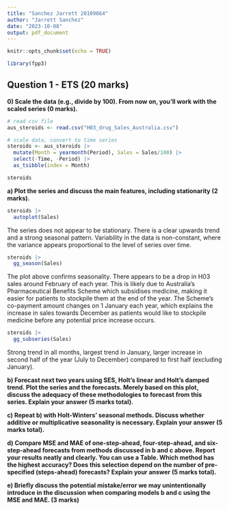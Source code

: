 ```yaml
---
title: "Sanchez Jarrett 20109664"
author: "Jarrett Sanchez"
date: "2023-10-08"
output: pdf_document
---
```


```r
knitr::opts_chunk$set(echo = TRUE)
```

```r
library(fpp3)
```

## Question 1 - ETS (20 marks)

**0) Scale the data (e.g., divide by 100). From now on, you'll work with the scaled series (0 marks).**

```r
# read csv file
aus_steroids <- read.csv("H03_drug_Sales_Australia.csv")

# scale data, convert to time series
steroids <- aus_steroids |>
  mutate(Month = yearmonth(Period), Sales = Sales/100) |>
  select(-Time, -Period) |>
  as_tsibble(index = Month)

steroids
```

**a) Plot the series and discuss the main features, including stationarity (2 marks).**
```r
steroids |>
  autoplot(Sales)
```

The series does not appear to be stationary. There is a clear upwards trend and a strong seasonal pattern. Variability in the data is non-constant, where the variance appears proportional to the level of series over time.

```r
steroids |>
  gg_season(Sales)
```

The plot above confirms seasonality. There appears to be a drop in H03 sales around February of each year. This is likely due to Australia's Pharmaceutical Benefits Scheme which subsidises medicine, making it easier for patients to stockpile them at the end of the year. The Scheme's co-payment amount changes on 1 January each year, which explains the increase in sales towards December as patients would like to stockpile medicine before any potential price increase occurs.

```r
steroids |>
  gg_subseries(Sales)
```

Strong trend in all months, largest trend in January, larger increase in second half of the year (July to December) compared to first half (excluding January).



**b) Forecast next two years using SES, Holt's linear and Holt's damped trend. Plot the series and the forecasts. Merely based on this plot, discuss the adequacy of these methodologies to forecast from this series. Explain your answer (5 marks total).**


**c) Repeat b) with Holt-Winters' seasonal methods. Discuss whether additive or multiplicative seasonality is necessary. Explain your answer (5 marks total).**


**d) Compare MSE and MAE of one-step-ahead, four-step-ahead, and six-step-ahead forecasts from methods discussed in b and c above. Report your results neatly and clearly. You can use a Table. Which method has the highest accuracy? Does this selection depend on the number of pre-specified (steps-ahead) forecasts? Explain your answer (5 marks total).**


**e) Briefly discuss the potential mistake/error we may unintentionally introduce in the discussion when comparing models b and c using the MSE and MAE. (3 marks)**




